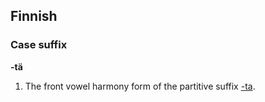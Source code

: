 ==Finnish==

===Case suffix===
'''-tä'''

# The front vowel harmony form of the partitive suffix [[-ta#Finnish|-ta]].